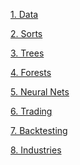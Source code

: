 [1. Data](1-data.html)

[2. Sorts](2-sorts.html)

[3. Trees](3-trees.html)

[4. Forests](4-forests.html)

[5. Neural Nets](6-neural-nets.html)

[6. Trading](7-trading.html)

[7. Backtesting](8-backtesting.html)

[8. Industries](9-industries.html)
